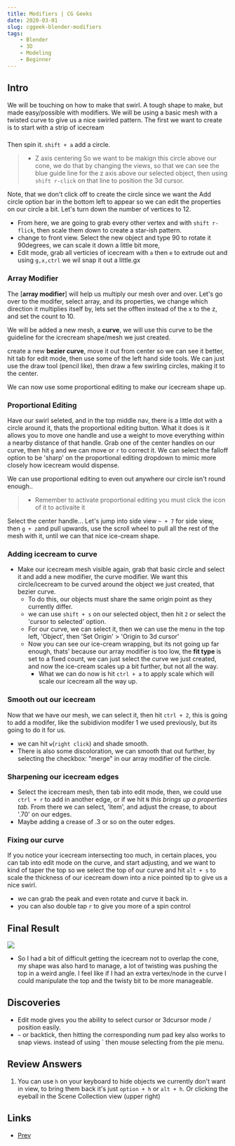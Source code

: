 ```yaml
---
title: Modifiers | CG Geeks
date: 2020-03-01
slug: cggeek-blender-modifiers
tags:
    - Blender
    - 3D
    - Modeling
    - Beginner
---
```


## Intro
We will be touching on how to make that swirl. A tough shape to make, but made easy/possible with modifiers.
We will be using a basic mesh with a twisted curve to give us a nice swirled pattern.
The first we want to create is to start with a strip of icecream

### 
Then spin it.
`shift + a` add a circle. 

>- Z axis centering
> So we want to be makign this circle above our cone, we do that by changing the views, so that we can see the blue guide line for the z axis above our selected object, then using `shift r-click` on that line to position the 3d cursor.

Note, that we don't click off to create the circle since we want the Add circle option bar in the bottom left to appear so we can edit the properties on our circle a bit.
Let's turn down the number of vertices to 12.

- From here, we are going to grab every other vertex and with `shift r-flick`, then scale them down to create a star-ish pattern.
- change to front view. Select the new object and type 90 to rotate it 90degrees, we can scale it down a little bit more, 
- Edit mode, grab all verticies of icecream with `a` then `e` to extrude out and using `g,x,ctrl` we wil snap it out a little.gx

### Array Modifier
The [**array modifier**] will help us multiply our mesh over and over. 
Let's go over to the modifer, select array, and its properties, we change which direction it multiplies itself by, lets set the offten instead of the x to the z, and set the count to 10. 

We will be added a new mesh, a **curve**, we will use this curve to be the guideline for the icrecream shape/mesh we just created.

create a new **bezier curve**, move it out from center so we can see it better, hit tab for edit mode, then use some of the left hand side tools. We can just use the draw tool (pencil like), then draw a few swirling circles, making it to the center.

We can now use some proportional editing to make our icecream shape up.

### Proportional Editing 
Have our swirl seleted, and in the top middle nav, there is a little dot with a circle around it, thats the proportional editing button. What it does is it allows you to move one handle and use a weight to move everything within a nearby distance of that handle. Grab one of the center handles on our curve, then hit `g` and we can move or `r` to correct it. We can select the falloff option to be 'sharp' on the proportional editing dropdown to mimic more closely how icecream would dispense.

We can use proportional editing to even out anywhere our circle isn't round enough..

>* Remember to activate proportional editing you must click the icon of it to activaite it 

Select the center handle...
Let's jump into side view `~ + 7` for side view, then `g + z`and pull upwards, use the scroll wheel to pull all the rest of the mesh with it, until we can that nice ice-cream shape.

### Adding icecream to curve
- Make our icecream mesh visible again, grab that basic circle and select it and add a new modifier, the curve modifier. We want this circle/icecream to be curved around the object we just created, that bezier curve.
    - To do this, our objects must share the same origin point as they currently differ.
    - we can use `shift + s` on our selected object, then hit `2` or select the 'cursor to selected' option.
    - For our curve, we can select it, then we can use the menu in the top left, 'Object', then 'Set Origin' > 'Origin to 3d cursor'
    - Now you can see our ice-cream wrapping, but its not going up far enough, thats' because our array modifier is too low, the **fit type** is set to a fixed count, we can just select the curve we just created, and now the ice-cream scales up a bit further, but not all the way.
        - What we can do now is hit `ctrl + a` to apply scale which will scale our icecream all the way up.

### Smooth out our icecream
Now that we have our mesh, we can select it, then hit `ctrl + 2`, this is going to add a modifer, like the subidivion modifer 1 we used previously, but its going to do it for us.
- we can hit `w`(`right click`) and shade smooth. 
- There is also some discoloration, we can smooth that out further, by selecting the checkbox: "merge" in our array modifier of the circle.

### Sharpening our icecream edges
- Select the icecream mesh, then tab into edit mode, then, we could use `ctrl + r` to add in another edge, or if we hit `N` *this brings up a properties tab.* From there we can select, 'Item', and adjust the crease, to about '.70' on our edges.
- Maybe adding a crease of .3 or so on the outer edges.

### Fixing our curve
If you notice your icecream intersecting too much, in certain places, you can tab into edit mode on the curve, and start adjusting, and we want to kind of taper the top so we select the top of our curve and hit `alt + s` to scale the thickness of our icecream down into a nice pointed tip to give us a nice swirl.
- we can grab the peak and even rotate and curve it back in.
- you can also double tap `r` to give you more of a spin control

## Final Result
![](/icecream.png)
- So I had a bit of difficult getting the icecream not to overlap the cone, my shape was also hard to manage, a lot of twisting was pushing the top in a weird angle. I feel like if I had an extra vertex/node in the curve I could manipulate the top and the twisty bit to be more manageable.

## Discoveries
- Edit mode gives you the ability to select cursor or 3dcursor mode / position easily. 
- `~` or backtick, then hitting the corresponding num pad key also works to snap views. instead of using ` then mouse selecting from the pie menu.



## Review Answers

1. You can use `h` on your keyboard to hide objects we currently don't want in view, to bring them back it's just `option + h` or `alt + h`. Or clicking the eyeball in the Scene Collection view (upper right)

## Links
- [Prev](/cggeek-blender-modifiers)
